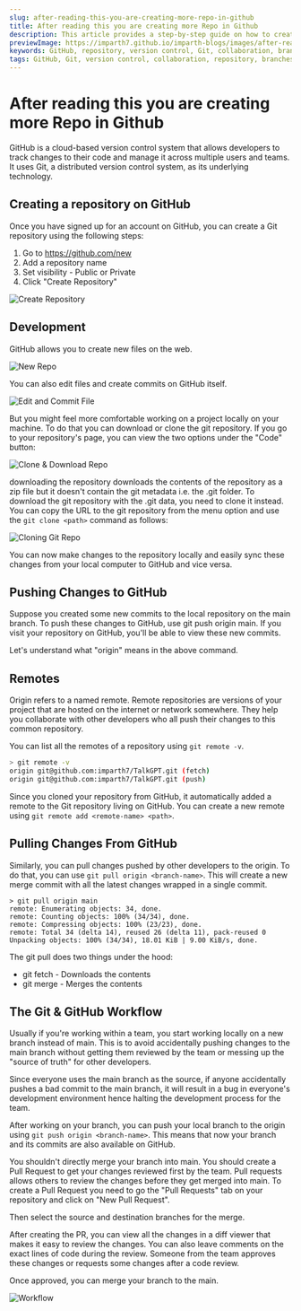 ```yaml
---
slug: after-reading-this-you-are-creating-more-repo-in-github
title: After reading this you are creating more Repo in Github
description: This article provides a step-by-step guide on how to create a new repository on GitHub and explains the process of working with Git and GitHub for version control and collaboration. It also highlights the importance of creating branches and pull requests for code review and merging changes into the main branch.
previewImage: https://imparth7.github.io/imparth-blogs/images/after-reading-this-you-are-creating-more-repo-in-github.png
keywords: GitHub, repository, version control, Git, collaboration, branches, pull requests, code review, merging
tags: GitHub, Git, version control, collaboration, repository, branches, pull requests, code review, merging
---
```


<BannerImage src="https://imparth7.github.io/imparth-blogs/images/after-reading-this-you-are-creating-more-repo-in-github.png" alt="The Full Stack Developer: A Comprehensive Guide Banner" title="The Full Stack Developer: A Comprehensive Guide" />

# After reading this you are creating more Repo in Github

GitHub is a cloud-based version control system that allows developers to track changes to their code and manage it across multiple users and teams. It uses Git, a distributed version control system, as its underlying technology.

## Creating a repository on GitHub

Once you have signed up for an account on GitHub, you can create a Git repository using the following steps:
1. Go to https://github.com/new
2. Add a repository name
3. Set visibility - Public or Private
4. Click "Create Repository"

![Create Repository](https://imparth7.github.io/imparth-blogs/images/after-reading-this-you-are-creating-more-repo-in-github/create-repo.png)

## Development

GitHub allows you to create new files on the web.

![New Repo](https://imparth7.github.io/imparth-blogs/images/after-reading-this-you-are-creating-more-repo-in-github/new-repo.png)

You can also edit files and create commits on GitHub itself.

![Edit and Commit File](https://imparth7.github.io/imparth-blogs/images/after-reading-this-you-are-creating-more-repo-in-github/edit-and-commit-file.png)

But you might feel more comfortable working on a project locally on your machine. To do that you can download or clone the git repository. If you go to your repository's page, you can view the two options under the "Code" button:

![Clone & Download Repo](https://imparth7.github.io/imparth-blogs/images/after-reading-this-you-are-creating-more-repo-in-github/clone-and-download-repo.png)

downloading the repository downloads the contents of the repository as a zip file but it doesn't contain the git metadata i.e. the .git folder. To download the git repository with the .git data, you need to clone it instead. You can copy the URL to the git repository from the menu option and use the `git clone <path>` command as follows:

![Cloning Git Repo](https://imparth7.github.io/imparth-blogs/images/after-reading-this-you-are-creating-more-repo-in-github/cloning-git-repo.png)

You can now make changes to the repository locally and easily sync these changes from your local computer to GitHub and vice versa.

## Pushing Changes to GitHub

Suppose you created some new commits to the local repository on the main branch. To push these changes to GitHub, use git push origin main. If you visit your repository on GitHub, you'll be able to view these new commits.

Let's understand what "origin" means in the above command.

## Remotes

Origin refers to a named remote. Remote repositories are versions of your project that are hosted on the internet or network somewhere. They help you collaborate with other developers who all push their changes to this common repository.

You can list all the remotes of a repository using `git remote -v`.

``` bash
> git remote -v
origin git@github.com:imparth7/TalkGPT.git (fetch)
origin git@github.com:imparth7/TalkGPT.git (push)
```

Since you cloned your repository from GitHub, it automatically added a remote to the Git repository living on GitHub. You can create a new remote using `git remote add <remote-name> <path>`.

## Pulling Changes From GitHub

Similarly, you can pull changes pushed by other developers to the origin. To do that, you can use `git pull origin <branch-name>`. This will create a new merge commit with all the latest changes wrapped in a single commit.

``` base
> git pull origin main
remote: Enumerating objects: 34, done.
remote: Counting objects: 100% (34/34), done.
remote: Compressing objects: 100% (23/23), done.
remote: Total 34 (delta 14), reused 26 (delta 11), pack-reused 0
Unpacking objects: 100% (34/34), 18.01 KiB | 9.00 KiB/s, done.
```

The git pull does two things under the hood:

- git fetch - Downloads the contents
- git merge - Merges the contents

## The Git & GitHub Workflow

Usually if you're working within a team, you start working locally on a new branch instead of main. This is to avoid accidentally pushing changes to the main branch without getting them reviewed by the team or messing up the "source of truth" for other developers.

Since everyone uses the main branch as the source, if anyone accidentally pushes a bad commit to the main branch, it will result in a bug in everyone's development environment hence halting the development process for the team.

After working on your branch, you can push your local branch to the origin using `git push origin <branch-name>`. This means that now your branch and its commits are also available on GitHub.

You shouldn't directly merge your branch into main. You should create a Pull Request to get your changes reviewed first by the team. Pull requests allows others to review the changes before they get merged into main. To create a Pull Request you need to go the "Pull Requests" tab on your repository and click on "New Pull Request".

Then select the source and destination branches for the merge.

After creating the PR, you can view all the changes in a diff viewer that makes it easy to review the changes. You can also leave comments on the exact lines of code during the review. Someone from the team approves these changes or requests some changes after a code review.

Once approved, you can merge your branch to the main.

![Workflow](https://imparth7.github.io/imparth-blogs/images/after-reading-this-you-are-creating-more-repo-in-github/git-github-workflow.png)